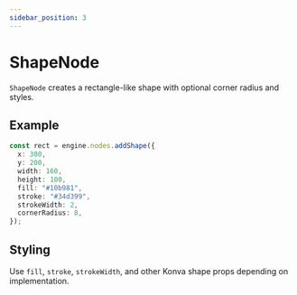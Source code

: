 ```yaml
---
sidebar_position: 3
---
```


# ShapeNode

`ShapeNode` creates a rectangle-like shape with optional corner radius and styles.

## Example

```ts
const rect = engine.nodes.addShape({
  x: 300,
  y: 200,
  width: 160,
  height: 100,
  fill: "#10b981",
  stroke: "#34d399",
  strokeWidth: 2,
  cornerRadius: 8,
});
```

## Styling

Use `fill`, `stroke`, `strokeWidth`, and other Konva shape props depending on implementation.
